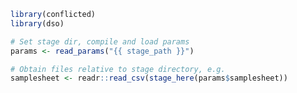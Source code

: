 ```r
library(conflicted)
library(dso)
```

```r
# Set stage dir, compile and load params
params <- read_params("{{ stage_path }}")
```

```r
# Obtain files relative to stage directory, e.g.
samplesheet <- readr::read_csv(stage_here(params$samplesheet))
```
